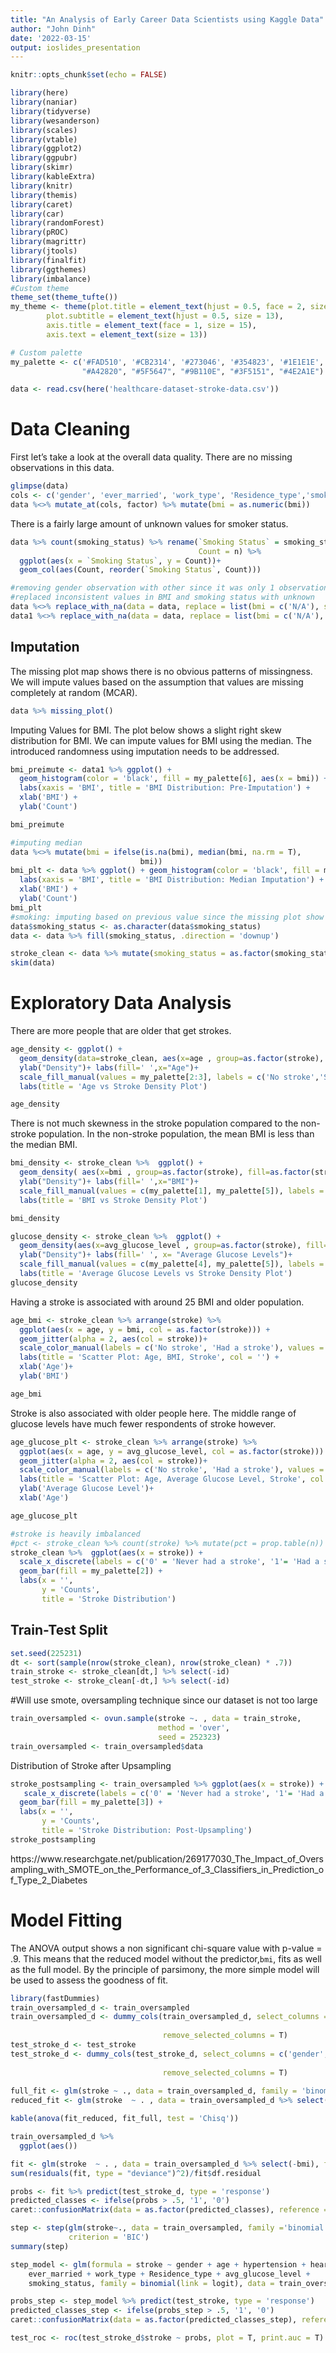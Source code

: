 ```yaml
---
title: "An Analysis of Early Career Data Scientists using Kaggle Data"
author: "John Dinh"
date: '2022-03-15'
output: ioslides_presentation
---
```


```r
knitr::opts_chunk$set(echo = FALSE)
```

```r
library(here)
library(naniar)
library(tidyverse)
library(wesanderson)
library(scales)
library(vtable)
library(ggplot2)
library(ggpubr)
library(skimr)
library(kableExtra)
library(knitr)
library(themis)
library(caret)
library(car)
library(randomForest)
library(pROC)
library(magrittr)
library(jtools)
library(finalfit)
library(ggthemes)
library(imbalance)
#Custom theme
theme_set(theme_tufte())
my_theme <- theme(plot.title = element_text(hjust = 0.5, face = 2, size = 18),
        plot.subtitle = element_text(hjust = 0.5, size = 13),
        axis.title = element_text(face = 1, size = 15),
        axis.text = element_text(size = 13))

# Custom palette
my_palette <- c('#FAD510', '#CB2314', '#273046', '#354823', '#1E1E1E',
                "#A42820", "#5F5647", "#9B110E", "#3F5151", "#4E2A1E")

```


```r
data <- read.csv(here('healthcare-dataset-stroke-data.csv'))
```
# Data Cleaning

First let's take a look at the overall data quality. There are no missing observations in this data.

```r
glimpse(data)
cols <- c('gender', 'ever_married', 'work_type', 'Residence_type','smoking_status', 'stroke', 'hypertension', 'heart_disease')
data %<>% mutate_at(cols, factor) %>% mutate(bmi = as.numeric(bmi))
```

There is a fairly large amount of unknown values for smoker status. 
```r
data %>% count(smoking_status) %>% rename(`Smoking Status` = smoking_status,
                                          Count = n) %>% 
  ggplot(aes(x = `Smoking Status`, y = Count))+
  geom_col(aes(Count, reorder(`Smoking Status`, Count)))


```

```r
#removing gender observation with other since it was only 1 observation
#replaced inconsistent values in BMI and smoking status with unknown 
data %<>% replace_with_na(data = data, replace = list(bmi = c('N/A'), smoking_status = c('Unknown'))) %>%  filter(gender != 'Other')
data1 %<>% replace_with_na(data = data, replace = list(bmi = c('N/A'), smoking_status = c('Unknown'))) %>%  filter(gender != 'Other')
```

## Imputation

The missing plot map shows there is no obvious patterns of missingness. We will impute values based on the assumption that values are missing completely at random (MCAR). 
```r
data %>% missing_plot()
```

Imputing Values for BMI. The plot below shows a slight right skew distribution for BMI. We can impute values for BMI using the median. The introduced randomness using imputation needs to be addressed. 
```r

bmi_preimute <- data1 %>% ggplot() + 
  geom_histogram(color = 'black', fill = my_palette[6], aes(x = bmi)) +
  labs(xaxis = 'BMI', title = 'BMI Distribution: Pre-Imputation') +
  xlab('BMI') +
  ylab('Count')

bmi_preimute
```

```r
#imputing median
data %<>% mutate(bmi = ifelse(is.na(bmi), median(bmi, na.rm = T),
                             bmi))
bmi_plt <- data %>% ggplot() + geom_histogram(color = 'black', fill = my_palette[6], aes(x = bmi)) +
  labs(xaxis = 'BMI', title = 'BMI Distribution: Median Imputation') +
  xlab('BMI') +
  ylab('Count')
bmi_plt
#smoking: imputing based on previous value since the missing plot show no pattern of missingness
data$smoking_status <- as.character(data$smoking_status)
data <- data %>% fill(smoking_status, .direction = 'downup') 

stroke_clean <- data %>% mutate(smoking_status = as.factor(smoking_status))
skim(data)
```


# Exploratory Data Analysis

There are more people that are older that get strokes. 
```r
age_density <- ggplot() + 
  geom_density(data=stroke_clean, aes(x=age , group=as.factor(stroke), fill=as.factor(stroke)), size=1,alpha=0.5, adjust=2)  + 
  ylab("Density")+ labs(fill=' ',x="Age")+
  scale_fill_manual(values = my_palette[2:3], labels = c('No stroke','Stroke')) +
  labs(title = 'Age vs Stroke Density Plot')

age_density
```


There is not much skewness in the stroke population compared to the non-stroke population. In the non-stroke population, the mean BMI is less than the median BMI. 

```r
bmi_density <- stroke_clean %>%  ggplot() + 
  geom_density( aes(x=bmi , group=as.factor(stroke), fill=as.factor(stroke)), size=1,alpha=0.5, adjust=2)  + 
  ylab("Density")+ labs(fill=' ',x="BMI")+
  scale_fill_manual(values = c(my_palette[1], my_palette[5]), labels = c('No stroke','Stroke')) +
  labs(title = 'BMI vs Stroke Density Plot')

bmi_density


```


```r
glucose_density <- stroke_clean %>%  ggplot() + 
  geom_density(aes(x=avg_glucose_level , group=as.factor(stroke), fill=as.factor(stroke)), size=1,alpha=0.5, adjust=2)  + 
  ylab("Density")+ labs(fill=' ', x= "Average Glucose Levels")+
  scale_fill_manual(values = c(my_palette[4], my_palette[5]), labels = c('No stroke','Stroke')) +
  labs(title = 'Average Glucose Levels vs Stroke Density Plot')
glucose_density

```
Having a stroke is associated with around 25 BMI and older population. 
```r

age_bmi <- stroke_clean %>% arrange(stroke) %>% 
  ggplot(aes(x = age, y = bmi, col = as.factor(stroke))) +
  geom_jitter(alpha = 2, aes(col = stroke))+
  scale_color_manual(labels = c('No stroke', 'Had a stroke'), values = c(my_palette[1], my_palette[5]))+
  labs(title = 'Scatter Plot: Age, BMI, Stroke', col = '') +
  xlab('Age')+
  ylab('BMI')

age_bmi

```

Stroke is also associated with older people here. The middle range of glucose levels have much fewer respondents of stroke however. 
```r
age_glucose_plt <- stroke_clean %>% arrange(stroke) %>% 
  ggplot(aes(x = age, y = avg_glucose_level, col = as.factor(stroke))) +
  geom_jitter(alpha = 2, aes(col = stroke))+
  scale_color_manual(labels = c('No stroke', 'Had a stroke'), values = c(my_palette[1], my_palette[9]))+
  labs(title = 'Scatter Plot: Age, Average Glucose Level, Stroke', col = '') +
  ylab('Average Glucose Level')+
  xlab('Age')

age_glucose_plt
```


```r
#stroke is heavily imbalanced
#pct <- stroke_clean %>% count(stroke) %>% mutate(pct = prop.table(n))
stroke_clean %>%  ggplot(aes(x = stroke)) +
  scale_x_discrete(labels = c('0' = 'Never had a stroke', '1'= 'Had a stroke'))+
  geom_bar(fill = my_palette[2]) +
  labs(x = '',
       y = 'Counts',
       title = 'Stroke Distribution')

```

## Train-Test Split

```r
set.seed(225231)
dt <- sort(sample(nrow(stroke_clean), nrow(stroke_clean) * .7))
train_stroke <- stroke_clean[dt,] %>% select(-id)
test_stroke <- stroke_clean[-dt,] %>% select(-id)
```


#Will use smote, oversampling technique since our dataset is not too large


```r
train_oversampled <- ovun.sample(stroke ~. , data = train_stroke, 
                                 method = 'over', 
                                 seed = 252323)
train_oversampled <- train_oversampled$data


```

Distribution of Stroke after Upsampling
```r
stroke_postsampling <- train_oversampled %>% ggplot(aes(x = stroke)) +
   scale_x_discrete(labels = c('0' = 'Never had a stroke', '1'= 'Had a stroke'))+
  geom_bar(fill = my_palette[3]) +
  labs(x = '',
       y = 'Counts',
       title = 'Stroke Distribution: Post-Upsampling')
stroke_postsampling

```
https://www.researchgate.net/publication/269177030_The_Impact_of_Oversampling_with_SMOTE_on_the_Performance_of_3_Classifiers_in_Prediction_of_Type_2_Diabetes

# Model Fitting

The ANOVA output shows a non significant chi-square value with p-value = .9. This means that the reduced model without the predictor,`bmi`, fits as well as the full model.  By the principle of parsimony, the more simple model will be used to assess the goodness of fit. 
```r
library(fastDummies)
train_oversampled_d <- train_oversampled
train_oversampled_d <- dummy_cols(train_oversampled_d, select_columns = c('gender', 'hypertension', 'heart_disease', 'ever_married','work_type', 'Residence_type',
                                                                          'smoking_status'),
                                  remove_selected_columns = T)
test_stroke_d <- test_stroke
test_stroke_d <- dummy_cols(test_stroke_d, select_columns = c('gender', 'hypertension', 'heart_disease', 'ever_married','work_type', 'Residence_type',
                                                                          'smoking_status'),
                                  remove_selected_columns = T)
 
full_fit <- glm(stroke ~ ., data = train_oversampled_d, family = 'binomial'(link = logit)) %>% tidy()
reduced_fit <- glm(stroke  ~ . , data = train_oversampled_d %>% select(-bmi), family = 'binomial'(link = logit)) %>%  tidy()

kable(anova(fit_reduced, fit_full, test = 'Chisq'))
```


```r
train_oversampled_d %>% 
  ggplot(aes())

```


```r
fit <- glm(stroke  ~ . , data = train_oversampled_d %>% select(-bmi), family = 'binomial'(link = logit))
sum(residuals(fit, type = "deviance")^2)/fit$df.residual
```


```r
probs <- fit %>% predict(test_stroke_d, type = 'response')
predicted_classes <- ifelse(probs > .5, '1', '0')
caret::confusionMatrix(data = as.factor(predicted_classes), reference = test_stroke_d$stroke)
```


```r
step <- step(glm(stroke~., data = train_oversampled, family ='binomial'(link = logit)),
             criterion = 'BIC')
summary(step)
```

```r
step_model <- glm(formula = stroke ~ gender + age + hypertension + heart_disease + 
    ever_married + work_type + Residence_type + avg_glucose_level + 
    smoking_status, family = binomial(link = logit), data = train_oversampled)

probs_step <- step_model %>% predict(test_stroke, type = 'response')
predicted_classes_step <- ifelse(probs_step > .5, '1', '0')
caret::confusionMatrix(data = as.factor(predicted_classes_step), reference = test_stroke$stroke)
```


```r
test_roc <- roc(test_stroke_d$stroke ~ probs, plot = T, print.auc = T)
```




